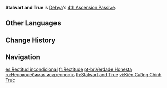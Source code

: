 {{Talent Infobox
|image         = Talent Stalwart and True.png
|character     = Dehya
|type          = 4th Ascension Passive
|info          = When her [[HP]] is less than 40%, Dehya will recover 20% of her Max HP and will restore 6% of her Max HP every 2s for the next 10s. This effect can be triggered once every 20s.
|utility1      = Healing
}}
'''Stalwart and True''' is [[Dehya]]'s [[4th Ascension Passive]].

==Other Languages==
{{Other Languages
|en      = Stalwart and True
|zhs     = 崇诚之真
|zhs_rm  = Chóngchéng zhī Zhēn
|zht     = 崇誠之真
|zht_rm  = Chóngchéng zhī Zhēn
|zh_tl   = The Truth of Revered Sincerity
|ja      = 至誠の尊崇
|ja_rm   = Shisei no Sonsuu{{assumed}}
|ja_tl   = Sincerity and Reverence
|ko      = 참된 충심
|ko_tl   = True Loyalty
|es      = Rectitud incondicional
|es_tl   = Unconditional Rectitude
|fr      = Rectitude
|ru      = Непоколебимая искренность
|ru_tl   = Unwavering Sincerity
|th      = Stalwart and True
|vi      = Kiên Cường Chính Trực
|vi_tl   = 
|de      = Erhabenheit der Aufrichtigkeit
|de_tl   = Sublimity of Honesty
|id      = Stalwart and True
|pt      = Verdade Honesta
|pt_tl   = 
|tr      = Cesur ve Dürüst
|tr_tl   = Brave and Honest
|it      = Onesta rettitudine
|it_tl   = Honest Rectitude
}}

==Change History==
{{Change History|3.5}}

==Navigation==
{{Talent Navbox|Dehya}}

[[es:Rectitud incondicional]]
[[fr:Rectitude]]
[[pt-br:Verdade Honesta]]
[[ru:Непоколебимая искренность]]
[[th:Stalwart and True]]
[[vi:Kiên Cường Chính Trực]]
